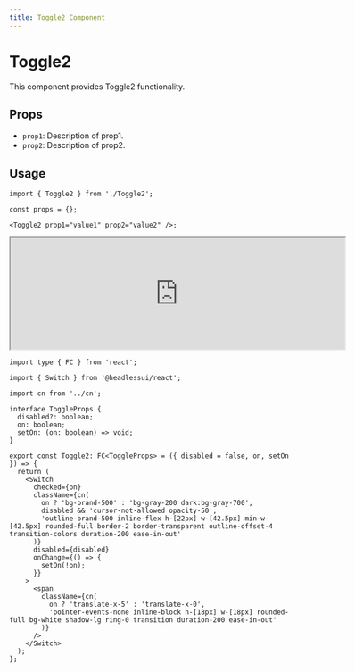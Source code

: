 ```yaml
---
title: Toggle2 Component
---
```


# Toggle2

This component provides Toggle2 functionality.

## Props

- `prop1`: Description of prop1.
- `prop2`: Description of prop2.

## Usage

```tsx
import { Toggle2 } from './Toggle2';

const props = {};

<Toggle2 prop1="value1" prop2="value2" />;
```

<iframe src="https://example.com" width="600" height="200"  rounded="12px' frameborder="0"></iframe>


```tsx
import type { FC } from 'react';

import { Switch } from '@headlessui/react';

import cn from '../cn';

interface ToggleProps {
  disabled?: boolean;
  on: boolean;
  setOn: (on: boolean) => void;
}

export const Toggle2: FC<ToggleProps> = ({ disabled = false, on, setOn }) => {
  return (
    <Switch
      checked={on}
      className={cn(
        on ? 'bg-brand-500' : 'bg-gray-200 dark:bg-gray-700',
        disabled && 'cursor-not-allowed opacity-50',
        'outline-brand-500 inline-flex h-[22px] w-[42.5px] min-w-[42.5px] rounded-full border-2 border-transparent outline-offset-4 transition-colors duration-200 ease-in-out'
      )}
      disabled={disabled}
      onChange={() => {
        setOn(!on);
      }}
    >
      <span
        className={cn(
          on ? 'translate-x-5' : 'translate-x-0',
          'pointer-events-none inline-block h-[18px] w-[18px] rounded-full bg-white shadow-lg ring-0 transition duration-200 ease-in-out'
        )}
      />
    </Switch>
  );
};

```